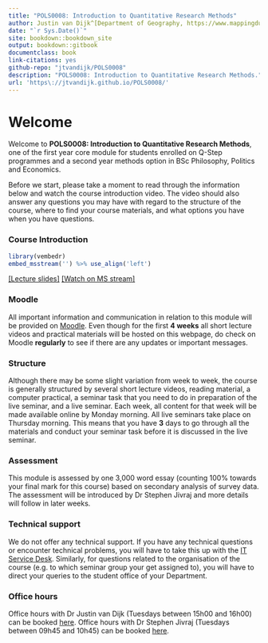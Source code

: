 ```yaml
--- 
title: "POLS0008: Introduction to Quantitative Research Methods"
author: Justin van Dijk^[Department of Geography, https://www.mappingdutchman.com/], Stephen Jivraj^[Institute of Epidemiology and Health Care, https://www.ucl.ac.uk/q-step/stephen-jivraj]
date: "`r Sys.Date()`"
site: bookdown::bookdown_site
output: bookdown::gitbook
documentclass: book
link-citations: yes
github-repo: "jtvandijk/POLS0008"
description: "POLS0008: Introduction to Quantitative Research Methods."
url: 'https\://jtvandijk.github.io/POLS0008/'
---
```


# Welcome {-}

Welcome to **POLS0008: Introduction to Quantitative Research Methods**, one of the first year core module for students enrolled on Q-Step programmes and a second year methods option in BSc Philosophy, Politics and Economics. 

Before we start, please take a moment to read through the information below and watch the course introduction video. The video should also answer any questions you may have with regard to the structure of the course, where to find your course materials, and what options you have when you have questions.

### Course Introduction {-}
```r
library(vembedr)
embed_msstream('') %>% use_align('left')
```
[[Lecture slides]](https://liveuclac-my.sharepoint.com/:b:/g/personal/ucfajtv_ucl_ac_uk/EUxjPTbV6jpIgvoBfzaSdjEBkyykxYWd6fczowFWgzQGCA?e=1tfyHO) [[Watch on MS stream]]()

### Moodle {-}
All important information and communication in relation to this module will be provided on [Moodle](https://moodle.ucl.ac.uk/course/view.php?id=6845). Even though for the first **4 weeks** all short lecture videos and practical materials will be hosted on this webpage, do check on Moodle **regularly** to see if there are any updates or important messages.

### Structure {-}
Although there may be some slight variation from week to week, the course is generally structured by several short lecture videos, reading material, a computer practical, a seminar task that you need to do in preparation of the live seminar, and a live seminar. Each week, all content for that week will be made available online by Monday morning. All live seminars take place on Thursday morning. This means that you have **3** days to go through all the materials and conduct your seminar task before it is discussed in the live seminar.

### Assessment {-}
This module is assessed by one 3,000 word essay (counting 100% towards your final mark for this course) based on secondary analysis of survey data. The assessment will be introduced by Dr Stephen Jivraj and more details will follow in later weeks.

### Technical support {-}
We do not offer any technical support. If you have any technical questions or encounter technical problems, you will have to take this up with the [IT Service Desk](https://www.ucl.ac.uk/isd/help-support). Similarly, for questions related to the organisation of the course (e.g. to which seminar group your get assigned to), you will have to direct your queries to the student office of your Department.

### Office hours {-}
Office hours with Dr Justin van Dijk (Tuesdays between 15h00 and 16h00) can be booked [here](https://outlook.office365.com/owa/calendar/JustinvanDijkBookableOfficeHours@ucl.ac.uk/bookings/). Office hours with Dr Stephen Jivraj (Tuesdays between 09h45 and 10h45) can be booked [here](https://outlook.office365.com/owa/calendar/StephenJivraj@ucl.ac.uk/bookings/). 
